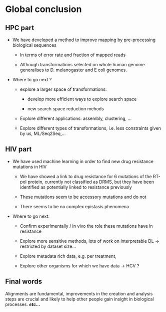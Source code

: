 # Global conclusion {.unnumbered}

## HPC part {.unnumbered}

-   We have developed a method to improve mapping by pre-processing biological sequences

    -   In terms of error rate and fraction of mapped reads

    -   Although transformations selected on whole human genome generalises to D. melanogaster and E coli genomes.

-   Where to go next ?

    -   explore a larger space of transformations:

        -   develop more efficient ways to explore search space

        -   new search space reduction mehods

    -   Explore different applications: assembly, clustering, ...

    -   Explore different types of transformations, i.e. less constraints given by us, ML/Seq2Seq,...

## HIV part {.unnumbered}

-   We have used machine learning in order to find new drug resistance mutations in HIV

    -   We have showed a link to drug resistance for 6 mutations of the RT-pol protein, currently not classified as DRMS, but they have been identified as potentially linked to resistance previously

    -   These mutations seem to be accessory mutations and do not

    -   There seems to be no complex epistasis phenomena

-   Where to go next:

    -   Confirm experimentally / in vivo the role these mutations have in resistance

    -   Explore more sensitive methods, lots of work on interpretable DL -\> restricted by dataset size...

    -   Explore metadata rich data, e.g. per treatment,

    -   Explore other organisms for which we have data -\> HCV ?

## Final words  {.unnumbered}

Alignments are fundamental, improvements in the creation and analysis steps are crucial and likely to help other people gain insight in biological processes. ***etc...***
